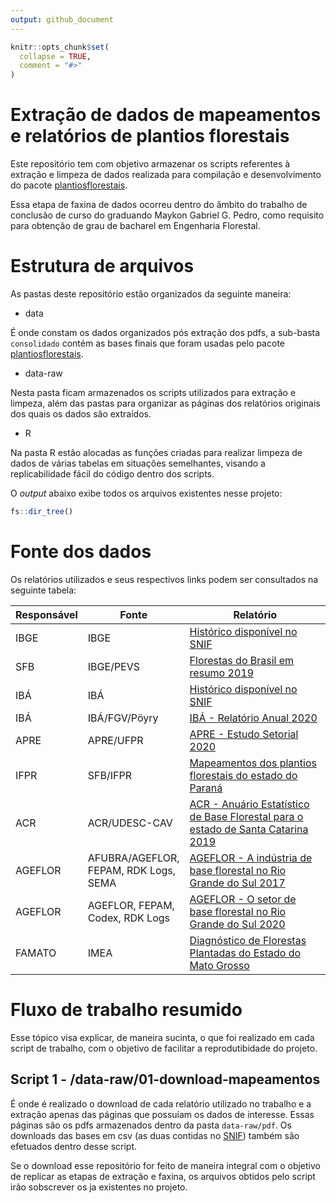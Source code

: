 ```yaml
---
output: github_document
---
```


<!-- README.md is generated from README.Rmd. Please edit that file -->

```r
knitr::opts_chunk$set(
  collapse = TRUE,
  comment = "#>"
)
```

# Extração de dados de mapeamentos e relatórios de plantios florestais

<!-- badges: start -->

<!-- badges: end -->

Este repositório tem com objetivo armazenar os scripts referentes à extração e limpeza de dados realizada para compilação e desenvolvimento do pacote [plantiosflorestais](https://github.com/maykongpedro/plantiosflorestais).

Essa etapa de faxina de dados ocorreu dentro do âmbito do trabalho de conclusão de curso do graduando Maykon Gabriel G. Pedro, como requisito para obtenção de grau de bacharel em Engenharia Florestal.

# Estrutura de arquivos

As pastas deste repositório estão organizados da seguinte maneira:

-   data

É onde constam os dados organizados pós extração dos pdfs, a sub-basta `consolidado` contém as bases finais que foram usadas pelo pacote [plantiosflorestais](https://github.com/maykongpedro/plantiosflorestais).

-   data-raw

Nesta pasta ficam armazenados os scripts utilizados para extração e limpeza, além das pastas para organizar as páginas dos relatórios originais dos quais os dados são extraídos.

-   R

Na pasta R estão alocadas as funções criadas para realizar limpeza de dados de várias tabelas em situações semelhantes, visando a replicabilidade fácil do código dentro dos scripts.

O *output* abaixo exibe todos os arquivos existentes nesse projeto:

```r
fs::dir_tree()
```

# Fonte dos dados

Os relatórios utilizados e seus respectivos links podem ser consultados na seguinte tabela:




| Responsável | Fonte                                 | Relatório                                                                                                                                                                                            |
|-------------|---------------------------------------|------------------------------------------------------------------------------------------------------------------------------------------------------------------------------------------------------|
| IBGE        | IBGE                                  | [Histórico disponível no SNIF](https://dados.gov.br/dataset/sistema-nacional-de-informacoes-florestais-snif/resource/fdf7e4ce-8475-4205-8aad-3f97665b8a41)                                           |
| SFB         | IBGE/PEVS                             | [Florestas do Brasil em resumo 2019](http://www.acr.org.br/uploads/biblioteca/Florestas_Brasil_2019_Portugues.pdf)                                                                                   |
| IBÁ         | IBÁ                                   | [Histórico disponível no SNIF](https://dados.gov.br/dataset/sistema-nacional-de-informacoes-florestais-snif/resource/43251bd6-e2c9-4dc8-93c9-379bf15e29d9)                                           |
| IBÁ         | IBÁ/FGV/Pöyry                         | [IBÁ - Relatório Anual 2020](https://www.iba.org/datafiles/publicacoes/relatorios/relatorio-iba-2020.pdf)                                                                                            |
| APRE        | APRE/UFPR                             | [APRE - Estudo Setorial 2020](https://apreflorestas.com.br/publicacoes/estudo-setorial-apre-2020-2/)                                                                                                 |
| IFPR        | SFB/IFPR                              | [Mapeamentos dos plantios florestais do estado do Paraná](https://apreflorestas.com.br/publicacoes/ifpr-e-sfb-mapeamento-dos-plantios-florestais-do-estado-do-parana/)                               |
| ACR         | ACR/UDESC-CAV                         | [ACR - Anuário Estatístico de Base Florestal para o estado de Santa Catarina 2019](http://www.acr.org.br/uploads/biblioteca/Anuario_ACR_2019_atualizado.pdf)                                         |
| AGEFLOR     | AFUBRA/AGEFLOR, FEPAM, RDK Logs, SEMA | [AGEFLOR - A indústria de base florestal no Rio Grande do Sul 2017](http://www.ageflor.com.br/noticias/wp-content/uploads/2017/08/A-INDUSTRIA-DE-BASE-FLORESTAL-NO-RS-2017.pdf)                      |
| AGEFLOR     | AGEFLOR, FEPAM, Codex, RDK Logs       | [AGEFLOR - O setor de base florestal no Rio Grande do Sul 2020](http://www.ageflor.com.br/noticias/wp-content/uploads/2020/12/O-Setor-de-Base-Florestal-no-Rio-Grande-do-Sul-2020-ano-base-2019.pdf) |
| FAMATO      | IMEA                                  | [Diagnóstico de Florestas Plantadas do Estado do Mato Grosso](http://www.arefloresta.org.br/uploads/downloads/00072201414739.pdf)                                                                    |

# Fluxo de trabalho resumido
Esse tópico visa explicar, de maneira sucinta, o que foi realizado em cada script de trabalho, com o objetivo de facilitar a reprodutibidade do projeto.

## Script 1 - /data-raw/01-download-mapeamentos
É onde é realizado o download de cada relatório utilizado no trabalho e a extração apenas das páginas que possuíam os dados de interesse. Essas páginas são os pdfs armazenados dentro da pasta `data-raw/pdf`. Os downloads das bases em csv (as duas contidas no [SNIF](https://dados.gov.br/dataset/sistema-nacional-de-informacoes-florestais-snif)) também são efetuados dentro desse script.

Se o download esse repositório for feito de maneira integral com o objetivo de replicar as etapas de extração e faxina, os arquivos obtidos pelo script irão sobscrever os ja existentes no projeto.






